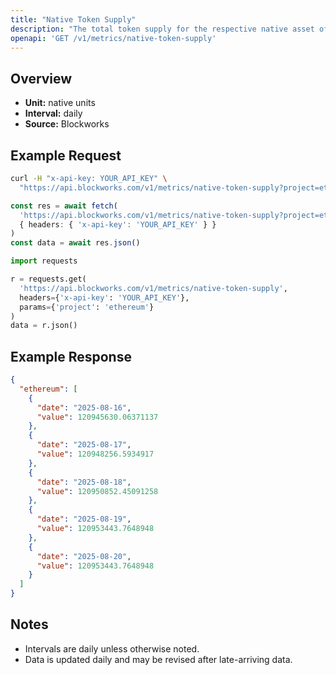 ```yaml
---
title: "Native Token Supply"
description: "The total token supply for the respective native asset of that chain. Inclusive of all locked tokens."
openapi: 'GET /v1/metrics/native-token-supply'
---
```


## Overview

- **Unit:** native units
- **Interval:** daily
- **Source:** Blockworks

## Example Request

<CodeGroup>

```bash cURL
curl -H "x-api-key: YOUR_API_KEY" \
  "https://api.blockworks.com/v1/metrics/native-token-supply?project=ethereum"
```

```typescript TypeScript
const res = await fetch(
  'https://api.blockworks.com/v1/metrics/native-token-supply?project=ethereum',
  { headers: { 'x-api-key': 'YOUR_API_KEY' } }
)
const data = await res.json()
```

```python Python
import requests

r = requests.get(
  'https://api.blockworks.com/v1/metrics/native-token-supply',
  headers={'x-api-key': 'YOUR_API_KEY'},
  params={'project': 'ethereum'}
)
data = r.json()
```

</CodeGroup>

## Example Response

```json
{
  "ethereum": [
    {
      "date": "2025-08-16",
      "value": 120945630.06371137
    },
    {
      "date": "2025-08-17",
      "value": 120948256.5934917
    },
    {
      "date": "2025-08-18",
      "value": 120950852.45091258
    },
    {
      "date": "2025-08-19",
      "value": 120953443.7648948
    },
    {
      "date": "2025-08-20",
      "value": 120953443.7648948
    }
  ]
}
```

## Notes
- Intervals are daily unless otherwise noted.
- Data is updated daily and may be revised after late-arriving data.
